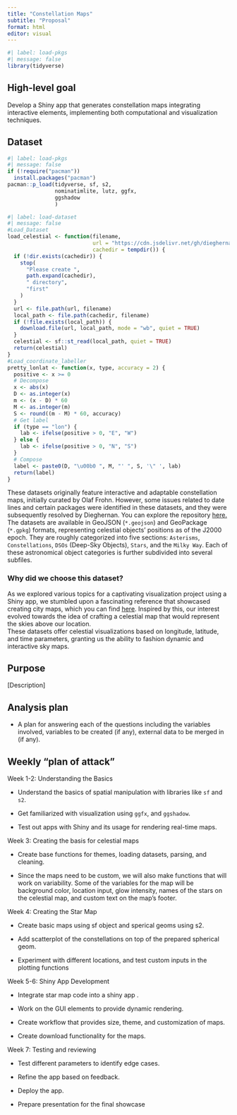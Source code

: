 ```yaml
---
title: "Constellation Maps"
subtitle: "Proposal"
format: html
editor: visual
---
```


```r
#| label: load-pkgs
#| message: false
library(tidyverse)
```

## High-level goal

Develop a Shiny app that generates constellation maps integrating interactive elements, implementing both computational and visualization techniques.

## Dataset

```r
#| label: load-pkgs
#| message: false
if (!require("pacman"))
  install.packages("pacman")
pacman::p_load(tidyverse, sf, s2,
               nominatimlite, lutz, ggfx,
               ggshadow
               )
```

```r
#| label: load-dataset
#| message: false
#Load_Dataset
load_celestial <- function(filename,
                           url = "https://cdn.jsdelivr.net/gh/dieghernan/celestial_data@main/data/",
                           cachedir = tempdir()) {
  if (!dir.exists(cachedir)) {
    stop(
      "Please create ",
      path.expand(cachedir),
      " directory",
      "first"
    )
  }
  url <- file.path(url, filename)
  local_path <- file.path(cachedir, filename)
  if (!file.exists(local_path)) {
    download.file(url, local_path, mode = "wb", quiet = TRUE)
  }
  celestial <- sf::st_read(local_path, quiet = TRUE)
  return(celestial)
}
#Load_coordinate_labeller
pretty_lonlat <- function(x, type, accuracy = 2) {
  positive <- x >= 0
  # Decompose
  x <- abs(x)
  D <- as.integer(x)
  m <- (x - D) * 60
  M <- as.integer(m)
  S <- round((m - M) * 60, accuracy)
  # Get label
  if (type == "lon") {
    lab <- ifelse(positive > 0, "E", "W")
  } else {
    lab <- ifelse(positive > 0, "N", "S")
  }
  # Compose
  label <- paste0(D, "\u00b0 ", M, "' ", S, '\" ', lab)
  return(label)
}
```

These datasets originally feature interactive and adaptable constellation maps, initially curated by Olaf Frohn. However, some issues related to date lines and certain packages were identified in these datasets, and they were subsequently resolved by Dieghernan. You can explore the repository [here.](https://github.com/dieghernan/celestial_data/tree/main)\
The datasets are available in GeoJSON (`*.geojson`) and GeoPackage (`*.gpkg`) formats, representing celestial objects' positions as of the J2000 epoch. They are roughly categorized into five sections: `Asterisms`, `Constellations`, `DSOs` (Deep-Sky Objects), `Stars`, and the `Milky Way`. Each of these astronomical object categories is further subdivided into several subfiles.

### Why did we choose this dataset?

As we explored various topics for a captivating visualization project using a Shiny app, we stumbled upon a fascinating reference that showcased creating city maps, which you can find [here](https://prettymapp.streamlit.app/). Inspired by this, our interest evolved towards the idea of crafting a celestial map that would represent the skies above our location.\
These datasets offer celestial visualizations based on longitude, latitude, and time parameters, granting us the ability to fashion dynamic and interactive sky maps.

## Purpose

\[Description\]

## Analysis plan

-   A plan for answering each of the questions including the variables involved, variables to be created (if any), external data to be merged in (if any).

## Weekly "plan of attack"

Week 1-2: Understanding the Basics

-   Understand the basics of spatial manipulation with libraries like `sf` and `s2`.

-   Get familiarized with visualization using `ggfx`, and `ggshadow`.

-   Test out apps with Shiny and its usage for rendering real-time maps.

Week 3: Creating the basis for celestial maps

-   Create base functions for themes, loading datasets, parsing, and cleaning.

-   Since the maps need to be custom, we will also make functions that will work on variability. Some of the variables for the map will be background color, location input, glow intensity, names of the stars on the celestial map, and custom text on the map's footer.

Week 4: Creating the Star Map

-   Create basic maps using sf object and sperical geoms using s2.

-   Add scatterplot of the constellations on top of the prepared spherical geom.

-   Experiment with different locations, and test custom inputs in the plotting functions

Week 5-6: Shiny App Development

-   Integrate star map code into a shiny app .

-   Work on the GUI elements to provide dynamic rendering.

-   Create workflow that provides size, theme, and customization of maps.

-   Create download functionality for the maps.

Week 7: Testing and reviewing

-   Test different parameters to identify edge cases.

-   Refine the app based on feedback.

-   Deploy the app.

-   Prepare presentation for the final showcase

